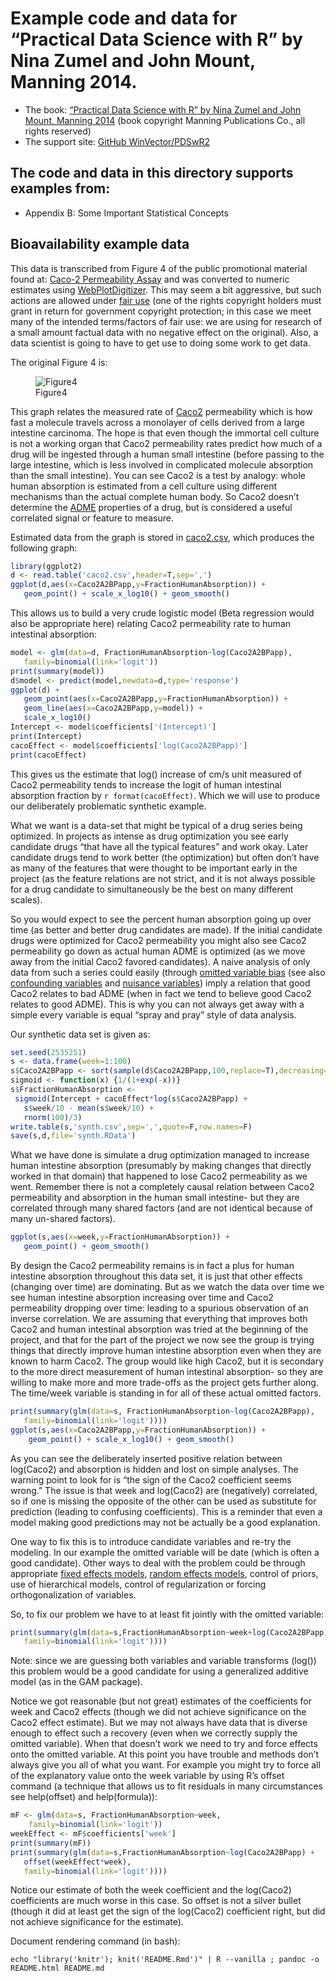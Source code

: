 
# Example code and data for "Practical Data Science with R" by Nina Zumel and John Mount, Manning 2014.


 * The book: ["Practical Data Science with R" by Nina Zumel and John Mount, Manning 2014](http://www.manning.com/zumel/) (book copyright Manning Publications Co., all rights reserved)
 * The support site: [GitHub WinVector/PDSwR2](https://github.com/WinVector/PDSwR2)


## The code and data in this directory supports examples from:
 * Appendix B: Some Important Statistical Concepts

## Bioavailability example data

This data is transcribed from Figure 4 of the public promotional material found at: [Caco-2 Permeability Assay](http://www.cyprotex.com/admepk/in-vitro-permeability/caco-2-permeability/) and was converted to numeric estimates using [WebPlotDigitizer](http://arohatgi.info/WebPlotDigitizer/).  This may seem a bit aggressive, but such actions are allowed under [fair use](http://en.wikipedia.org/wiki/Fair_use) (one of the rights copyright holders must grant in return for government copyright protection; in this case we meet many of the intended terms/factors of fair use:  we are using for research of a small amount factual data with no negative effect on the original).  Also, a data scientist is going to have to get use to doing some work to get data.

The original Figure 4 is:

![Figure4](Figure4.gif)

This graph relates the measured rate of [Caco2](http://en.wikipedia.org/wiki/Caco-2) permeability which is how fast a molecule travels across a monolayer of cells derived from a large intestine carcinoma.  The hope is that even though the immortal cell culture is not a working organ that Caco2 permeability rates predict how much of a drug will be ingested through a human small intestine (before passing to the large intestine, which is less involved in complicated molecule absorption than the small intestine).  You can see Caco2 is a test by analogy: whole human absorption is estimated from a cell culture using different mechanisms than the actual complete human body.  So Caco2 doesn't determine the [ADME](http://en.wikipedia.org/wiki/ADME) properties of a drug, but is considered a useful correlated signal or feature to measure.

Estimated data from the graph is stored in [caco2.csv](caco2.csv), which produces the following graph:

```r
library(ggplot2)
d <- read.table('caco2.csv',header=T,sep=',')
ggplot(d,aes(x=Caco2A2BPapp,y=FractionHumanAbsorption)) +
   geom_point() + scale_x_log10() + geom_smooth()
```

This allows us to build a very crude logistic model (Beta regression would also be appropriate here) relating Caco2 permeability rate to human intestinal absorption:

```r
model <- glm(data=d, FractionHumanAbsorption~log(Caco2A2BPapp),
   family=binomial(link='logit'))
print(summary(model))
d$model <- predict(model,newdata=d,type='response')
ggplot(d) +
   geom_point(aes(x=Caco2A2BPapp,y=FractionHumanAbsorption)) + 
   geom_line(aes(x=Caco2A2BPapp,y=model)) +
   scale_x_log10()
Intercept <- model$coefficients['(Intercept)']
print(Intercept)
cacoEffect <- model$coefficients['log(Caco2A2BPapp)']
print(cacoEffect)
```

This gives us the estimate that log() increase of cm/s unit measured of Caco2 permeability tends to increase the logit of human intestinal absorption fraction by `r format(cacoEffect)`.  Which we will use to produce our deliberately problematic synthetic example.

What we want is a data-set that might be typical of a drug series being optimized.  In projects as intense as drug optimization you see early candidate drugs "that have all the typical features" and work okay.  Later candidate drugs tend to work better (the optimization) but often don't have as many of the features that were thought to be important early in the project (as the feature relations are not strict, and it is not always possible for a drug candidate to simultaneously be the best on many different scales).

So you would expect to see the percent human absorption going up over time (as better and better drug candidates are made).  If the initial candidate drugs were optimized for Caco2 permeability you might also see Caco2 permeability go down as actual human ADME is optimized (as we move away from the initial Caco2 favored candidates).  A naive analysis of only data from such a series could easily (through [omitted variable bias](http://en.wikipedia.org/wiki/Omitted-variable_bias) (see also [confounding variables](http://en.wikipedia.org/wiki/Confounding_variable) and [nuisance variables](http://en.wikipedia.org/wiki/Nuisance_variable)) imply a relation that good Caco2 relates to bad ADME (when in fact we tend to believe good Caco2 relates to good ADME).  This is why you can not always get away with a simple every variable is equal "spray and pray" style of data analysis.


Our synthetic data set is given as:
```r
set.seed(2535251)
s <- data.frame(week=1:100)
s$Caco2A2BPapp <- sort(sample(d$Caco2A2BPapp,100,replace=T),decreasing=T)
sigmoid <- function(x) {1/(1+exp(-x))}
s$FractionHumanAbsorption <- 
 sigmoid(Intercept + cacoEffect*log(s$Caco2A2BPapp) + 
   s$week/10 - mean(s$week/10) +
   rnorm(100)/3)
write.table(s,'synth.csv',sep=',',quote=F,row.names=F)
save(s,d,file='synth.RData')
```

What we have done is simulate a drug optimization managed to increase human intestine absorption (presumably by making changes that directly worked in that domain) that happened to lose Caco2 permeability as we went.  Remember there is not a completely causal relation between Caco2 permeability and absorption in the human small intestine- but they are correlated through many shared factors (and are not identical because of many un-shared factors).

```r
ggplot(s,aes(x=week,y=FractionHumanAbsorption)) +
   geom_point() + geom_smooth()
```

By design the Caco2 permeability remains is in fact a plus for human intestine absorption throughout this data set, it is just that other effects (changing over time) are dominating.  But as we watch the data over time we see human intestine absorption increasing over time and Caco2 permeability dropping over time: leading to a spurious observation of an inverse correlation.
We are assuming that everything that improves both Caco2 and human intestinal absorption was tried at the beginning of the project, and that for the part of the project we now see the group is trying things that directly improve human intestine absorption even when they are known to harm Caco2.  The group would like high Caco2, but it is secondary to the more direct measurement of human intestinal absorption- so they are willing to make more and more trade-offs as the project gets further along.  The time/week variable is standing in for all of these actual omitted factors.


```r
print(summary(glm(data=s, FractionHumanAbsorption~log(Caco2A2BPapp),
   family=binomial(link='logit'))))
ggplot(s,aes(x=Caco2A2BPapp,y=FractionHumanAbsorption)) +
    geom_point() + scale_x_log10() + geom_smooth()
```

As you can see the deliberately inserted positive relation between log(Caco2) and absorption is hidden and lost on simple analyses.  The warning point to look for is "the sign of the Caco2 coefficient seems wrong."  The issue is that week and log(Caco2) are (negatively) correlated, so if one is missing the opposite of the other can be used as substitute for prediction (leading to confusing coefficients).  This is a reminder that even a model making good predictions may not be actually be a good explanation.

One way to fix this is to introduce candidate variables and re-try the modeling.  In our example the omitted variable will be date (which is often a good candidate).  Other ways to deal with the problem could be through appropriate [fixed effects models](http://en.wikipedia.org/wiki/Fixed_effects_model), [random effects models](http://en.wikipedia.org/wiki/Random_effects_model), control of priors, use of hierarchical models, control of regularization or forcing orthogonalization of variables.

So, to fix our problem we have to at least fit jointly with the omitted variable:

```r
print(summary(glm(data=s,FractionHumanAbsorption~week+log(Caco2A2BPapp),
   family=binomial(link='logit'))))
```
Note: since we are guessing both variables and variable transforms (log()) this problem would be a good candidate for using a generalized additive model (as in the GAM package).

Notice we got reasonable (but not great) estimates of the coefficients for week and Caco2 effects (though we did not achieve significance on the Caco2 effect estimate).  But we may not always have data that is diverse enough to effect such a recovery (even when we correctly supply the omitted variable).  When that doesn't work we need to try and force effects onto the omitted variable.  At this point you have trouble and methods don't always give you all of what you want.  For example you might try to force all of the explanatory value onto the week variable by using R's offset command (a technique that allows us to fit residuals in many circumstances see help(offset) and help(formula)):

```r
mF <- glm(data=s, FractionHumanAbsorption~week,
    family=binomial(link='logit'))
weekEffect <- mF$coefficients['week']
print(summary(mF))
print(summary(glm(data=s,FractionHumanAbsorption~log(Caco2A2BPapp) +
   offset(weekEffect*week),
   family=binomial(link='logit'))))
```

Notice our estimate of both the week coefficient and the log(Caco2) coefficients are much worse in this case.  So offset is not a silver bullet (though it did at least get the sign of the log(Caco2) coefficient right, but did not achieve significance for the estimate).


Document rendering command (in bash):
```
echo "library('knitr'); knit('README.Rmd')" | R --vanilla ; pandoc -o README.html README.md
```
